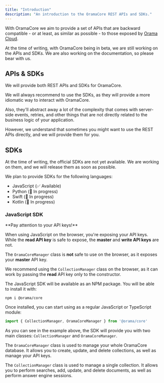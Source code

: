 ```yaml
---
title: "Introduction"
description: "An introduction to the OramaCore REST APIs and SDKs."
---
```


With OramaCore we aim to provide a set of APIs that are backward compatible - or at least, as similar as possible - to those exposed by [Orama Cloud](https://docs.orama.com/cloud/performing-search).

At the time of writing, with OramaCore being in beta, we are still working on the APIs and SDKs. We are also working on the documentation, so please bear with us.

## APIs & SDKs

We will provide both REST APIs and SDKs for OramaCore.

We will always recommend to use the SDKs, as they will provide a more idiomatic way to interact with OramaCore.

Also, they'll abstract away a lot of the complexity that comes with server-side events, retries, and other things that are not directly related to the business logic of your application.

However, we understand that sometimes you might want to use the REST APIs directly, and we will provide them for you.

## SDKs

At the time of writing, the official SDKs are not yet available. We are working on them, and we will release them as soon as possible.

We plan to provide SDKs for the following languages:

- JavaScript (✅ Available)
- Python (🚧 In progress)
- Swift (🚧 In progress)
- Kotlin (🚧 In progress)

### JavaScript SDK

<Callout type='warn'>
**Pay attention to your API keys!**

When using JavaScript on the browser, you're exposing your API keys.\
While the **read API key** is safe to expose, the **master** and **write API keys** are not.

The `OramaCoreManager` class is **not** safe to use on the browser, as it exposes your **master** API key.

We recommend using the `CollectionManager` class on the browser, as it can work by passing the **read** API key only to the constructor.
</Callout>

The JavaScript SDK will be available as an NPM package. You will be able to install it with:

```package-install
npm i @orama/core
```

Once installed, you can start using as a regular JavaScript or TypeScript module:

```javascript
import { CollectionManager, OramaCoreManager } from '@orama/core'
```

As you can see in the example above, the SDK will provide you with two main classes: `CollectionManager` and `OramaCoreManager`.

The `OramaCoreManager` class is used to manage your whole OramaCore database. It allows you to create, update, and delete collections, as well as manage your API keys.

The `CollectionManager` class is used to manage a single collection. It allows you to perform searches, add, update, and delete documents, as well as perform answer engine sessions.